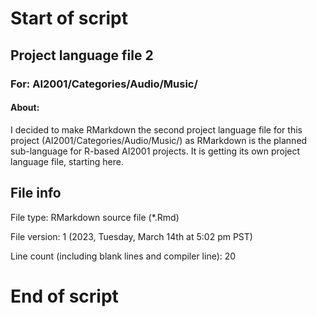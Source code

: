 # Start of script

## Project language file 2

### For: AI2001/Categories/Audio/Music/

#### About:

I decided to make RMarkdown the second project language file for this project (AI2001/Categories/Audio/Music/) as RMarkdown is the planned sub-language for R-based AI2001 projects. It is getting its own project language file, starting here.

## File info

File type: RMarkdown source file (*.Rmd)

File version: 1 (2023, Tuesday, March 14th at 5:02 pm PST)

Line count (including blank lines and compiler line): 20

# End of script
